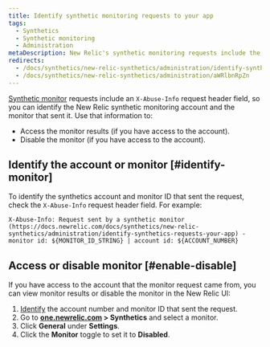 ```yaml
---
title: Identify synthetic monitoring requests to your app
tags:
  - Synthetics
  - Synthetic monitoring
  - Administration
metaDescription: New Relic's synthetic monitoring requests include the x-info-abuse header to help you identify the account and monitor that sent it.
redirects:
  - /docs/synthetics/new-relic-synthetics/administration/identify-synthetics-requests-your-app
  - /docs/synthetics/new-relic-synthetics/administration/aWRlbnRpZn
---
```


[Synthetic monitor](/docs/synthetics/new-relic-synthetics/using-monitors/add-edit-monitors) requests include an `X-Abuse-Info` request header field, so you can identify the New Relic synthetic monitoring account and the monitor that sent it. Use that information to:

* Access the monitor results (if you have access to the account).
* Disable the monitor (if you have access to the account).

## Identify the account or monitor [#identify-monitor]

To identify the synthetics account and monitor ID that sent the request, check the `X-Abuse-Info` request header field. For example:

```
X-Abuse-Info: Request sent by a synthetic monitor (https://docs.newrelic.com/docs/synthetics/new-relic-synthetics/administration/identify-synthetics-requests-your-app) - monitor id: ${MONITOR_ID_STRING} | account id: ${ACCOUNT_NUMBER}
```

## Access or disable monitor [#enable-disable]

If you have access to the account that the monitor request came from, you can view monitor results or disable the monitor in the New Relic UI:

1. [Identify](#identify-monitor) the account number and monitor ID that sent the request.
2. Go to **[one.newrelic.com](https://one.newrelic.com/all-capabilities) > Synthetics** and select a monitor.
3. Click **General** under **Settings**.
4. Click the **Monitor** toggle to set it to **Disabled**.
